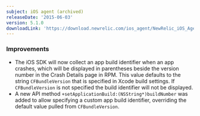```yaml
---
subject: iOS agent (archived)
releaseDate: '2015-06-03'
version: 5.1.0
downloadLink: 'https://download.newrelic.com/ios_agent/NewRelic_iOS_Agent_5.1.0.zip'
---
```


### Improvements

* The iOS SDK will now collect an app build identifier when an app crashes, which will be displayed in parentheses beside the version number in the Crash Details page in RPM. This value defaults to the string `CFBundleVersion` that is specified in Xcode build settings. If `CFBundleVersion` is not specified the build identifier will not be displayed.
* A new API method `+setApplicationBuild:(NSString*)buildNumber` was added to allow specifying a custom app build identifier, overriding the default value pulled from `CFBundleVersion`.

